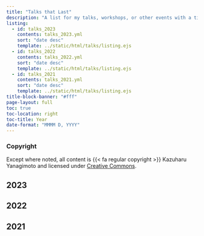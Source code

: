 ```yaml
---
title: "Talks that Last"
description: "A list for my talks, workshops, or other events with a time, date, and place"
listing:
  - id: talks_2023
    contents: talks_2023.yml
    sort: "date desc"
    template: ../static/html/talks/listing.ejs
  - id: talks_2022
    contents: talks_2022.yml
    sort: "date desc"
    template: ../static/html/talks/listing.ejs
  - id: talks_2021
    contents: talks_2021.yml
    sort: "date desc"
    template: ../static/html/talks/listing.ejs
title-block-banner: "#fff"
page-layout: full
toc: true
toc-location: right
toc-title: Year
date-format: "MMMM D, YYYY"
---
```


::: {.callout-note}
### Copyright

Except where noted, all content is {{< fa regular copyright >}} Kazuharu Yanagimoto and licensed under [Creative Commons](https://creativecommons.org/licenses/by-sa/4.0/).
:::

## 2023

:::{#talks_2023}
:::

## 2022

:::{#talks_2022}
:::

## 2021

:::{#talks_2021}
:::


